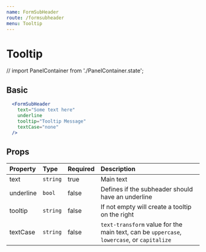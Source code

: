 ```yaml
---
name: FormSubHeader
route: /formsubheader
menu: Tooltip
---
```


# Tooltip


// import PanelContainer from './PanelContainer.state';

## Basic
<FormSubHeader
  text="Some text here"
  underline
  tooltip="Tooltip Message"
  textCase="none"
/>

```jsx
  <FormSubHeader
    text="Some text here"
    underline
    tooltip="Tooltip Message"
    textCase="none"
  />
```

## Props

| Property  | Type     | Required | Description                                                                                |
| :-------  | :---     | :------- | :----------                                                                                |
| text      | `string` | true     | Main text                                                                                  |
| underline | `bool`   | false    | Defines if the subheader should have an underline                                          |
| tooltip   | `string` | false    | If not empty will create a tooltip on the right                                            |
| textCase  | `string` | false    | `text-transform` value for the main text, can be `uppercase`, `lowercase`, or `capitalize` |

